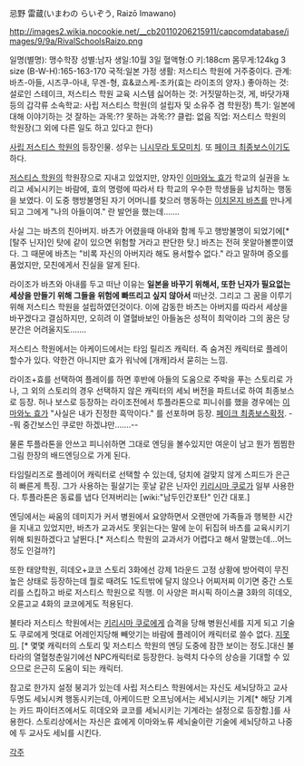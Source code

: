 忌野 雷蔵(いまわの らいぞう, Raizō Imawano)

http://images2.wikia.nocookie.net/__cb20110206215911/capcomdatabase/images/9/9a/RivalSchoolsRaizo.png

일명(별명): 맹수학장
성별:남자
생일:10월 3일
혈액형:O
키:188cm
몸무게:124kg
3 size (B-W-H):165-163-170
국적:일본
가정 생활: 저스티스 학원에 거주중이다.
관계: 바츠-아들, 시즈쿠-아내, 무겐-형, 효&쿄스케-조카(효는 라이조의 양자.)
좋아하는 것: 설로인 스테이크, 저스티스 학원 교육 시스템
싫어하는 것: 거짓말하는것, 게, 바닷가재등의 갑각류
소속학교: 사립 저스티스 학원(의 설립자 및 소유주 겸 학원장) 
특기: 일본에 대해 이야기하는 것
잘하는 과목:??
못하는 과목:??
클럽: 없음
직업: 저스티스 학원의 학원장(그 외에 다른 일도 하고 있다고 한다)

[[사립 저스티스 학원]]의 등장인물. 성우는 [[니시무라 토모미치]]. 또 [[페이크 최종보스]]이기도 하다.

[[저스티스 학원]]의 학원장으로 지내고 있었지만, 양자인 [[이마와노 효]]가 학교의 실권을 노리고 세뇌시키는 바람에, 효의 명령에 따라서 타 학교의 우수한 학생들을 납치하는 행동을 보였다. 이 도중 행방불명된 자기 어머니를 찾으러 행동하는 [[이치몬지 바츠]]를 만나게 되고 그에게 "나의 아들이여." 란 발언을 했는데…….


사실 그는 바츠의 친아버지. 바츠가 어렸을때 아내와 함께 두고 행방불명이 되었기에[* [탈주 닌자]인 탓에 같이 있으면 위험할 거라고 판단한 탓.] 바츠는 전혀 못알아볼뿐이였다. 그 때문에 바츠는 "비록 자신의 아버지라 해도 용서할수 없다." 라고 말하며 증오를 품었지만, 모친에게서 진실을 알게 된다.

라이조가 바츠와 아내를 두고 떠난 이유는 '''일본을 바꾸기 위해서, 또한 닌자가 필요없는 세상을 만들기 위해 그들을 위험에 빠뜨리고 싶지 않아서''' 떠난것. 그리고 그 꿈을 이루기 위해 저스티스 학원을 설립하였던것이다. 이에 감동한 바츠는 아버지를 따라서 세상을 바꾸겠다고 결심하지만, 오히려 이 열혈바보인 아들놈은 성적이 최악이라 그의 꿈은 당분간은 어려울지도…….


저스티스 학원에서는 아케이드에서는 타임 릴리즈 캐릭터. 즉 숨겨진 캐릭터로 플레이 할수가 있다. 약한건 아니지만 효가 워낙에 [개캐]라서 묻히는 느낌.

라이조+효를 선택하여 플레이를 하면 후반에 아들의 도움으로 주박을 푸는 스토리로 가나, 그 외의 스토리의 경우 선택하지 않은 캐릭터의 세뇌 버전을 파트너로 하여 최종보스로 등장. 허나 보스로 등장하는 라이조전에서 투플라톤으로 피니쉬를 했을 경우에는 [[이마와노 효]]가 "사실은 내가 진정한 흑막이다." 를 선포하며 등장. [[페이크 최종보스]]확정. --뭐 중간보스인 쿠로만 하겠냐만…….-- 

물론 투플라톤을 안쓰고 피니쉬하면 그대로 엔딩을 볼수있지만 여운이 남고 뭔가 찜찜한 그림 한장의 배드엔딩으로 가게 된다.

타임릴리즈로 플레이어 캐릭터로 선택할 수 있는데, 덩치에 걸맞지 않게 스피드가 은근히 빠른게 특징. 그가 사용하는 필살기는 훗날 같은 닌자인 [[키리시마 쿠로]]가 일부 사용한다. 투플라톤은 동료를 냅다 던져버리는 [wiki:"남두인간포탄" 인간 대포.]

엔딩에서는 싸움의 데미지가 커서 병원에서 요양하면서 오랜만에 가족들과 행복한 시간을 지내고 있었지만, 바츠가 교과서도 못읽는다는 말에 눈이 뒤집혀 바츠를 교육시키기 위해 퇴원하겠다고 날뛴다.[* 저스티스 학원의 교과서가 어렵다고 해서 말했는데...어느 정도 인걸까?]

또한 태양학원, 히데오+쿄코 스토리 3화에선 강제 1라운드 고정 상황에 방어력이 무진 높은 상태로 등장하는데 뭘로 때려도 1도트밖에 달지 않으나 어찌저찌 이기면 중간 스토리를 스킵하고 바로 저스티스 학원으로 직행. 이 사양은 퍼시픽 하이스쿨 3화의 히데오, 오륜고교 4화의 쿄코에게도 적용된다.

불타라 저스티스 학원에서는 [[키리시마 쿠로]]에게 습격을 당해 병원신세를 지게 되고 기술도 쿠로에게 멋대로 어레인지당해 빼앗기는 바람에 플레이어 캐릭터로 쓸수 없다. [[지못미]]. [* 몇몇 캐릭터의 스토리 및 저스티스 학원의 엔딩 도중에 잠깐 보이는 정도.]대신 불타라의 열혈청춘일기에선 NPC캐릭터로 등장한다. 능력치 다수의 상승을 기대할 수 있으므로 은근히 도움이 되는 캐릭터.

참고로 한가지 설정 붕괴가 있는데 사립 저스티스 학원에서는 자신도 세뇌당하고 교사 두명도 세뇌시켜 행동시키는데, 아케이드판 오프닝에서는 세뇌시키는 기계[* 해당 기계는 카드 파이터즈에서도 히데오와 쿄코를 세뇌시키는 기계라는 설정으로 등장함.]를 사용한다. 스토리상에서는 자신은 효에게 이마와노류 세뇌술이란 기술에 세뇌당하고 나중에 두 교사도 세뇌를 시킨다.

[[각주]]
